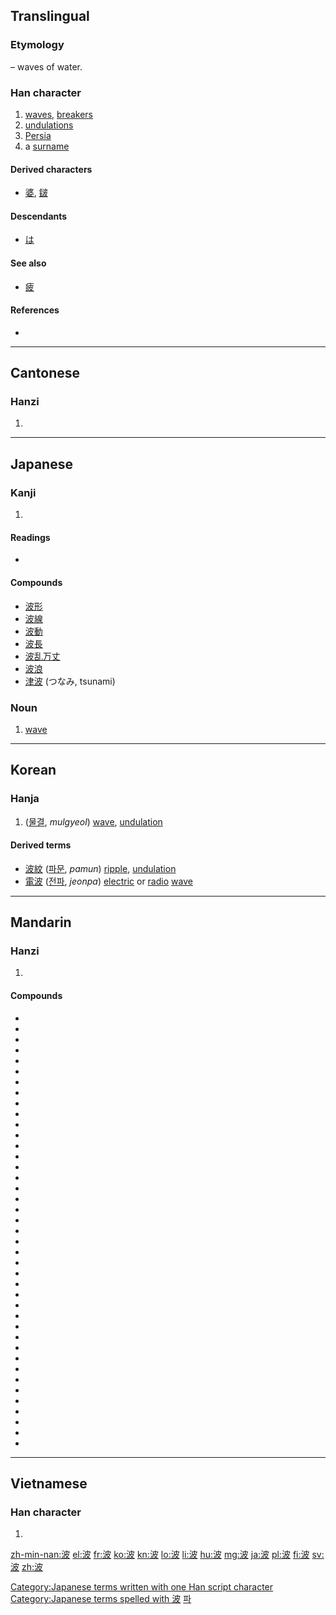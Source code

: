==Translingual==
===Etymology===
{{Han compound|水|alt1=氵|t1=water|皮|ls=psc|c1=s|c2=p}} – waves of water.

===Han character===
{{Han char|rn=85|rad=水|as=05|sn=8|four=3414<sub>7</sub>|canj=水木竹水 (EDHE)|ids=⿰[[氵]][[皮]]}}

# [[wave]]s, [[breaker]]s
# [[undulation]]s
# [[Persia]]
# a [[surname]]

====Derived characters====
* [[婆]], [[𨨏]]

====Descendants====
* [[は]]

====See also====
* [[疲]] <!-- graphically similar -->

====References====
* {{Han ref|kx=0617.080|dkj=17308|dj=1012.060|hdz=31597.070|uh=6CE2|ud=27874|bh=AA69|bd=43625}}

----

==Cantonese==

===Hanzi===
{{yue-hanzi|jyut=bo1|y=bo1}}

# {{defn|lang=yue|sort=水05}}

----

==Japanese==

===Kanji===
{{ja-kanji|grade=3|rs=水05}}

# {{defn|lang=ja|sort=水05}}

====Readings====
* {{ja-readings|on=[[は]] (ha), [[ひ]] (hi)|kun=[[なみ]] (nami)}}

====Compounds====
* [[波形]]
* [[波線]]
* [[波動]]
* [[波長]]
* [[波乱万丈]]
* [[波浪]]
* [[津波]] (つなみ, tsunami)

===Noun===
{{ja-noun|k|hira=なみ|rom=nami}}

# [[wave]]

[[Category:Japanese terms written with one Han script character]]
[[Category:Japanese terms spelled with 波]]
----

==Korean==

===Hanja===
{{ko-hanja|hangeul=파|eumhun=|rv=pa|mr=p'a|y=pha}}

# ([[물결]], ''mulgyeol'') [[wave]], [[undulation]]

====Derived terms====
* [[波紋]] ([[파문]], ''pamun'') [[ripple]], [[undulation]]
* [[電波]] ([[전파]], ''jeonpa'') [[electric]] or [[radio]] [[wave]]

[[Category:Hanja readings|파]]

----

==Mandarin==

===Hanzi===
{{cmn-hanzi|pin=[[bēi]] ([[bei1]]), [[bì]] ([[bi4]]), [[bō]] ([[bo1]])|wg=pei<sup>1</sup>, pi<sup>4</sup>, po<sup>1</sup>}}

# {{defn|lang=cmn|sort=水05}}

====Compounds====
* {{l|cmn|波荡}}
* {{l|cmn|波导管}}
* {{l|cmn|波动|tr=bōdòng}}
* {{l|cmn|波段}}
* {{l|cmn|波尔卡}}
* {{l|cmn|波峰}}
* {{l|cmn|波幅}}
* {{l|cmn|波腹}}
* {{l|cmn|波谷}}
* {{l|cmn|波光}}
* {{l|cmn|波诡云谲}}
* {{l|cmn|波黑|tr=Bōhēi}}
* {{l|cmn|波及}}
* {{l|cmn|波节}}
* {{l|cmn|波兰|tr=Bōlán}}
* {{l|cmn|波澜}}
* {{l|cmn|波澜壮阔}}
* {{l|cmn|波浪|tr=bōlàng}}
* {{l|cmn|波浪鼓}}
* {{l|cmn|波累}}
* {{l|cmn|波罗门教}}
* {{l|cmn|波能}}
* {{l|cmn|波平浪静}}
* {{l|cmn|波谱}}
* {{l|cmn|波俏}}
* {{l|cmn|波束}}
* {{l|cmn|波斯|tr=Bōsī}}
* {{l|cmn|波斯菊}}
* {{l|cmn|波斯猫}}
* {{l|cmn|波斯尼亚和黑塞哥维那|tr=Bōsīníyà hé Hēisāigēwéinà}}
* {{l|cmn|波速}}
* {{l|cmn|波涛}}
* {{l|cmn|波纹|tr=bōwén}}
* {{l|cmn|波纹管}}
* {{l|cmn|波形}}
* {{l|cmn|波源}}
* {{l|cmn|波长}}
* {{l|cmn|波折|tr=bōzhé}}
* {{l|cmn|波状热}}
* {{l|cmn|秋波|tr=qiūbō}}
* {{l|cmn|香波|tr=xiāngbō}}

----

==Vietnamese==

===Han character===
{{vi-hantu|[[ba]], [[bể]], [[dương]]|rs=水05}}

# {{defn|lang=vi|sort=水05}}

[[zh-min-nan:波]]
[[el:波]]
[[fr:波]]
[[ko:波]]
[[kn:波]]
[[lo:波]]
[[li:波]]
[[hu:波]]
[[mg:波]]
[[ja:波]]
[[pl:波]]
[[fi:波]]
[[sv:波]]
[[zh:波]]